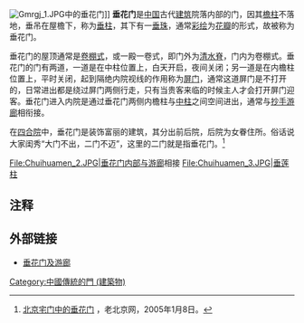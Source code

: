 [[File:Gmrgj_1.JPG|thumb]]中的垂花门]]
'''垂花门'''是[[中国|中国]]古代[[建筑|建筑]]院落内部的门，因其[[檐柱|檐柱]]不落地，垂吊在屋檐下，称为[[垂柱|垂柱]]，其下有一[[垂珠|垂珠]]，通常[[彩绘|彩绘]]为[[花瓣|花瓣]]的形式，故被称为垂花门。

垂花门的屋顶通常是[[卷棚式|卷棚式]]，或一殿一卷式，即门外为[[清水脊|清水脊]]，门内为卷棚式。垂花门的门有两道，一道是在中柱位置上，白天开启，夜间关闭；另一道是在内檐柱位置上，平时关闭，起到隔绝内院视线的作用称为[[屏门|屏门]]，通常这道屏门是不打开的，日常进出都是绕过屏门两侧行走，只有当贵客来临的时候主人才会打开屏门迎客。垂花门进入内院是通过垂花门两侧内檐柱与[[中柱|中柱]]之间空间进出，通常与[[抄手游廊|抄手游廊]]相衔接。

在[[四合院|四合院]]中，垂花门是装饰富丽的建筑，其分出前后院，后院为女眷住所。俗话说大家闺秀“大门不出，二门不迈”，这里的二门就是指垂花门。<ref>[http://www.oldbeijing.net/Article/200501/5974.shtml 北京宅门中的垂花门] {{Wayback|url=http://www.oldbeijing.net/Article/200501/5974.shtml |date=20070927141004 }}，老北京网，2005年1月8日。</ref> 

<gallery>
File:Chuihuamen_2.JPG|垂花门内部与[[游廊|游廊]]相接
File:Chuihuamen_3.JPG|[[垂莲柱|垂莲柱]]
</gallery>

==注释==
<div class="references-small">
<references />
</div>

==外部链接==
* [http://www.jixuelu.com/yandu/bjshy/youlang/youlang.htm 垂花门及游廊]{{Wayback|url=http://www.jixuelu.com/yandu/bjshy/youlang/youlang.htm |date=20070927043809 }}

[[Category:中國傳統的門_(建築物)|Category:中國傳統的門 (建築物)]]